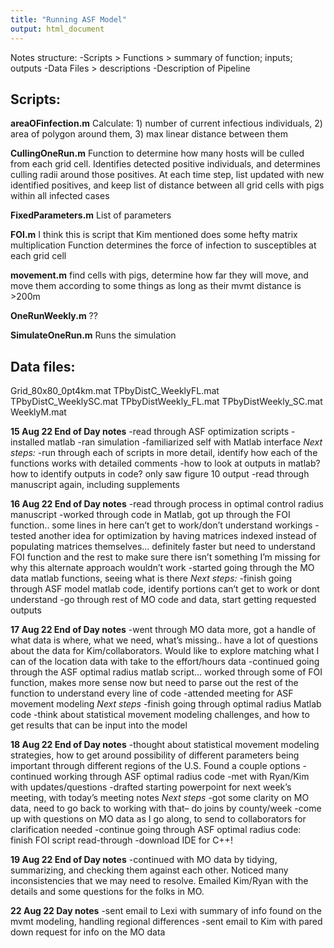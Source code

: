```yaml
---
title: "Running ASF Model"
output: html_document
---
```

Notes structure:
-Scripts > Functions > summary of function; inputs; outputs
-Data Files > descriptions
-Description of Pipeline

## Scripts:
**areaOFinfection.m**
Calculate: 1) number of current infectious individuals, 2) area of polygon around them, 3) max linear distance between them

**CullingOneRun.m**
Function to determine how many hosts will be culled from each grid cell. Identifies detected positive individuals, and determines culling radii around those positives. At each time step, list updated with new identified positives, and keep list of distance between all grid cells with pigs within all infected cases 

**FixedParameters.m** 
List of parameters

**FOI.m**
I think this is script that Kim mentioned does some hefty matrix multiplication
Function determines the force of infection to susceptibles at each grid cell

**movement.m**
find cells with pigs, determine how far they will move, and move them according to some things as long as their mvmt distance is >200m

**OneRunWeekly.m**
??

**SimulateOneRun.m**
Runs the simulation

## Data files:
Grid_80x80_0pt4km.mat
TPbyDistC_WeeklyFL.mat
TPbyDistC_WeeklySC.mat
TPbyDistWeekly_FL.mat
TPbyDistWeekly_SC.mat
WeeklyM.mat

**15 Aug 22 End of Day notes**
-read through ASF optimization scripts
-installed matlab
-ran simulation
-familiarized self with Matlab interface
*Next steps:* 
-run through each of scripts in more detail, identify how each of the functions works with detailed comments
-how to look at outputs in matlab? how to identify outputs in code? only saw figure 10 output
-read through manuscript again, including supplements

**16 Aug 22 End of Day notes**
-read through process in optimal control radius manuscript
-worked through code in Matlab, got up through the FOI function.. some lines in here can't get to work/don't understand workings
-tested another idea for optimization by having matrices indexed instead of populating matrices themselves... definitely faster but need to understand FOI function and the rest to make sure there isn't something I'm missing for why this alternate approach wouldn't work
-started going through the MO data matlab functions, seeing what is there
*Next steps:* 
-finish going through ASF model matlab code, identify portions can't get to work or dont understand
-go through rest of MO code and data, start getting requested outputs

**17 Aug 22 End of Day notes**
-went through MO data more, got a handle of what data is where, what we need, what's missing.. have a lot of questions about the data for Kim/collaborators. Would like to explore matching what I can of the location data with take to the effort/hours data
-continued going through the ASF optimal radius matlab script... worked through some of FOI function, makes more sense now but need to parse out the rest of the function to understand every line of code
-attended meeting for ASF movement modeling
*Next steps*
-finish going through optimal radius Matlab code
-think about statistical movement modeling challenges, and how to get results that can be input into the model

**18 Aug 22 End of Day notes**
-thought about statistical movement modeling strategies, how to get around possibility of different parameters being important through different regions of the U.S. Found a couple options
-continued working through ASF optimal radius code
-met with Ryan/Kim with updates/questions
-drafted starting powerpoint for next week's meeting, with today's meeting notes
*Next steps*
-got some clarity on MO data, need to go back to working with that-- do joins by county/week
-come up with questions on MO data as I go along, to send to collaborators for clarification needed
-continue going through ASF optimal radius code: finish FOI script read-through
-download IDE for C++!

**19 Aug 22 End of Day notes**
-continued with MO data by tidying, summarizing, and checking them against each other. Noticed many inconsistencies that we may need to resolve. Emailed Kim/Ryan with the details and some questions for the folks in MO.

**22 Aug 22 Day notes**
-sent email to Lexi with summary of info found on the mvmt modeling, handling regional differences
-sent email to Kim with pared down request for info on the MO data


